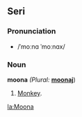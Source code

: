 ==Seri==
===Pronunciation===
*/ˈmoːnɑ ˈmoːnɑx/
===Noun===
'''moona''' ''(Plural:'' '''[[moonaj]]''')
#[[Monkey]].
[[la:Moona]]